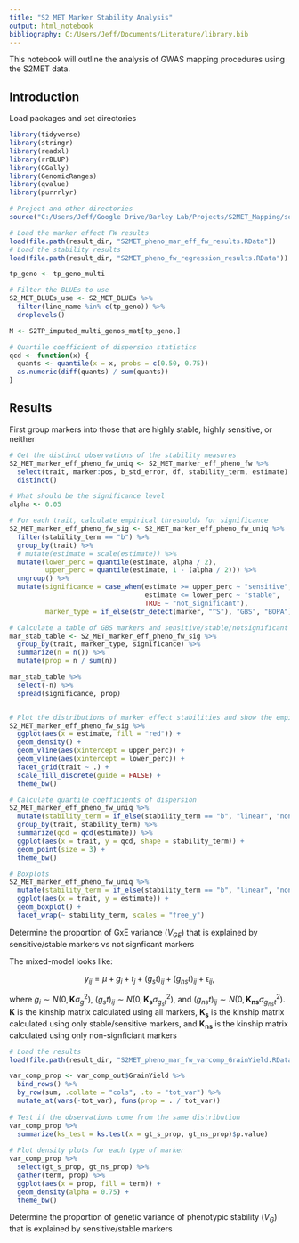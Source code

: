 ```yaml
---
title: "S2 MET Marker Stability Analysis"
output: html_notebook
bibliography: C:/Users/Jeff/Documents/Literature/library.bib
---
```


This notebook will outline the analysis of GWAS mapping procedures using the S2MET data.


## Introduction

Load packages and set directories

```r

library(tidyverse)
library(stringr)
library(readxl)
library(rrBLUP)
library(GGally)
library(GenomicRanges)
library(qvalue)
library(purrrlyr)

# Project and other directories
source("C:/Users/Jeff/Google Drive/Barley Lab/Projects/S2MET_Mapping/source.R")

# Load the marker effect FW results
load(file.path(result_dir, "S2MET_pheno_mar_eff_fw_results.RData"))
# Load the stability results
load(file.path(result_dir, "S2MET_pheno_fw_regression_results.RData"))

tp_geno <- tp_geno_multi

# Filter the BLUEs to use
S2_MET_BLUEs_use <- S2_MET_BLUEs %>% 
  filter(line_name %in% c(tp_geno)) %>%
  droplevels()

M <- S2TP_imputed_multi_genos_mat[tp_geno,]

# Quartile coefficient of dispersion statistics
qcd <- function(x) {
  quants <- quantile(x = x, probs = c(0.50, 0.75))
  as.numeric(diff(quants) / sum(quants))
}

```




## Results

First group markers into those that are highly stable, highly sensitive, or neither

```r

# Get the distinct observations of the stability measures
S2_MET_marker_eff_pheno_fw_uniq <- S2_MET_marker_eff_pheno_fw %>% 
  select(trait, marker:pos, b_std_error, df, stability_term, estimate) %>% 
  distinct()

# What should be the significance level
alpha <- 0.05

# For each trait, calculate empirical thresholds for significance
S2_MET_marker_eff_pheno_fw_sig <- S2_MET_marker_eff_pheno_fw_uniq %>%
  filter(stability_term == "b") %>% 
  group_by(trait) %>% 
  # mutate(estimate = scale(estimate)) %>%
  mutate(lower_perc = quantile(estimate, alpha / 2), 
         upper_perc = quantile(estimate, 1 - (alpha / 2))) %>%
  ungroup() %>%
  mutate(significance = case_when(estimate >= upper_perc ~ "sensitive",
                                  estimate <= lower_perc ~ "stable",
                                  TRUE ~ "not_significant"),
         marker_type = if_else(str_detect(marker, "^S"), "GBS", "BOPA"))

# Calculate a table of GBS markers and sensitive/stable/notsignificant
mar_stab_table <- S2_MET_marker_eff_pheno_fw_sig %>% 
  group_by(trait, marker_type, significance) %>% 
  summarize(n = n()) %>% 
  mutate(prop = n / sum(n))

mar_stab_table %>% 
  select(-n) %>% 
  spread(significance, prop)


# Plot the distributions of marker effect stabilities and show the empirical threholds
S2_MET_marker_eff_pheno_fw_sig %>% 
  ggplot(aes(x = estimate, fill = "red")) + 
  geom_density() + 
  geom_vline(aes(xintercept = upper_perc)) +
  geom_vline(aes(xintercept = lower_perc)) + 
  facet_grid(trait ~ .) + 
  scale_fill_discrete(guide = FALSE) + 
  theme_bw()

# Calculate quartile coefficients of dispersion
S2_MET_marker_eff_pheno_fw_uniq %>% 
  mutate(stability_term = if_else(stability_term == "b", "linear", "non-linear")) %>%
  group_by(trait, stability_term) %>% 
  summarize(qcd = qcd(estimate)) %>%
  ggplot(aes(x = trait, y = qcd, shape = stability_term)) +
  geom_point(size = 3) +
  theme_bw()

# Boxplots
S2_MET_marker_eff_pheno_fw_uniq %>% 
  mutate(stability_term = if_else(stability_term == "b", "linear", "non-linear")) %>% 
  ggplot(aes(x = trait, y = estimate)) + 
  geom_boxplot() +
  facet_wrap(~ stability_term, scales = "free_y")


```


Determine the proportion of GxE variance ($V_{GE}$) that is explained by sensitive/stable markers vs not signficant markers

The mixed-model looks like:

$$
y_{ij} = \mu + g_i + t_j + (g_st)_{ij} + (g_{ns}t)_{ij} + \epsilon_{ij},
$$

where $g_i \sim N(0, \mathbf{K}\sigma^2_g)$, $(g_st)_{ij} \sim N(0, \mathbf{K_s}\sigma^2_{g_st})$, and $(g_{ns}t)_{ij} \sim N(0, \mathbf{K_{ns}}\sigma^2_{g_{ns}t})$. $\mathbf{K}$ is the kinship matrix calculated using all markers, $\mathbf{K_s}$ is the kinship matrix calculated using only stable/sensitive markers, and $\mathbf{K_{ns}}$ is the kinship matrix calculated using only non-signficiant markers

```r

# Load the results
load(file.path(result_dir, "S2MET_pheno_mar_fw_varcomp_GrainYield.RData"))

var_comp_prop <- var_comp_out$GrainYield %>% 
  bind_rows() %>%
  by_row(sum, .collate = "cols", .to = "tot_var") %>%
  mutate_at(vars(-tot_var), funs(prop = . / tot_var))
  
# Test if the observations come from the same distribution
var_comp_prop %>% 
  summarize(ks_test = ks.test(x = gt_s_prop, gt_ns_prop)$p.value)
  
# Plot density plots for each type of marker
var_comp_prop %>%
  select(gt_s_prop, gt_ns_prop) %>%
  gather(term, prop) %>%
  ggplot(aes(x = prop, fill = term)) +
  geom_density(alpha = 0.75) +
  theme_bw()

```


Determine the proportion of genetic variance of phenotypic stability ($V_G$) that is explained by sensitive/stable markers

<!-- This may not work because there are no replications -->

<!-- ```{r prop.g.fw} -->

<!-- # Number of model fittings -->
<!-- n_iter <- 10 -->


<!-- ## Calculate relationship matrices -->
<!-- # Extract the traits -->
<!-- trts <- unique(S2_MET_marker_eff_pheno_fw_sig$trait) -->
<!-- # Create a results list -->
<!-- var_comp_list <- vector("list", length(trts)) %>% -->
<!--   set_names(trts) -->

<!-- # Iterate over the traits -->
<!-- for (tr in trts) { -->

<!--   # Extract the data to use -->
<!--   pheno_df <- S2_MET_pheno_fw %>%  -->
<!--     filter(trait == tr, stability_term == "b") %>% -->
<!--     select(line_name, estimate, b_std_error) %>%  -->
<!--     distinct() %>% -->
<!--     droplevels() -->

<!--   # Extract the significant markers -->
<!--   sig_mar_df <- S2_MET_marker_eff_pheno_fw_sig %>%  -->
<!--     filter(trait == tr, significance != "not_significant") -->
<!--   # Extract non-sig markers -->
<!--   non_sig_mar_df <- S2_MET_marker_eff_pheno_fw_sig %>%  -->
<!--     filter(trait == tr, significance == "not_significant") -->

<!--   ## Subset marker relationship matrices -->
<!--   sig_mar <- pull(sig_mar_df, marker) -->
<!--   M_s <- M[,sig_mar] -->
<!--   K_s <- A.mat(X = M_s, min.MAF = 0, max.missing = 1) -->

<!--   non_sig_mar <- pull(non_sig_mar_df, marker) -->
<!--   # Sample markers to construct Ks -->
<!--   non_sig_mar_sample <- replicate(n = n_iter, {sort(sample(non_sig_mar, size = length(sig_mar)))}, simplify = FALSE) -->
<!--   M_ns_list <- map(non_sig_mar_sample, ~M[,.]) -->
<!--   K_ns_list <- map(M_ns_list, ~A.mat(X = ., min.MAF = 0, max.missing = 1)) -->

<!--   ## Model frame/matrices -->
<!--   mf <- model.frame(estimate ~ line_name + b_std_error, pheno_df) -->

<!--   y <- model.response(mf) -->

<!--   # Weights -->
<!--   R <- solve(diag(mf$b_std_error^2)) -->

<!--   X <- model.matrix(~ 1, mf) -->

<!--   # Random effect of genotypic main effect -->
<!--   Z_g <- model.matrix(~ -1 + line_name, mf) %>% -->
<!--     `colnames<-`(., colnames(K_s)) -->

<!--   # Iterate over the list of K_ns matrices -->
<!--   var_comp_out <- K_ns_list %>% -->
<!--     map_df(~sommer::mmer(Y = y, X = X, Z = list(g_s = list(Z = Z_g, K = K_s), g_ns = list(Z = Z_g, K = .)), -->
<!--                          R = list(units = R), silent = T) %>% .$var.comp %>% map_df(unname)) -->

<!--   # Add the output to the list -->
<!--   var_comp_list[[tr]] <- parallel_out -->

<!-- } # Close the trait for loop -->




<!-- ``` -->








